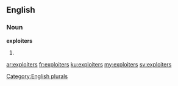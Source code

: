 ==English==

===Noun===
'''exploiters'''

# {{plural of|exploiter}}

[[Category:English plurals]]

[[ar:exploiters]]
[[fr:exploiters]]
[[ku:exploiters]]
[[my:exploiters]]
[[sv:exploiters]]